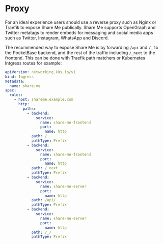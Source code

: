 
# Proxy

For an ideal experience users should use a reverse proxy such as Nginx or Traefik to expose Share Me publically. Share Me supports OpenGraph and Twitter metatags to render embeds for messaging and social media apps such as Twitter, Instagram, WhatsApp and Discord.

The recommended way to expose Share Me is by forwarding `/api` and `/_` to the PocketBase backend, and the rest of the traffic including `/_next` to the frontend. This can be done with Traefik path matchers or Kubernetes Intgress routes for example:

```yml
apiVersion: networking.k8s.io/v1
kind: Ingress
metadata:
  name: share-me
spec:
  rules:
    - host: shareme.example.com
      http:
        paths:
          - backend:
              service:
                name: share-me-frontend
                port:
                  name: http
            path: /
            pathType: Prefix
          - backend:
              service:
                name: share-me-frontend
                port:
                  name: http
            path: /_next
            pathType: Prefix
          - backend:
              service:
                name: share-me-server
                port:
                  name: http
            path: /api/
            pathType: Prefix
          - backend:
              service:
                name: share-me-server
                port:
                  name: http
            path: /_/
            pathType: Prefix
```

